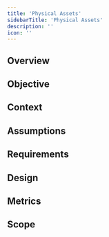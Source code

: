 ```yaml
---
title: 'Physical Assets'
sidebarTitle: 'Physical Assets'
description: ''
icon: ''
---
```


## Overview

## Objective

## Context

## Assumptions

## Requirements

## Design

## Metrics

## Scope